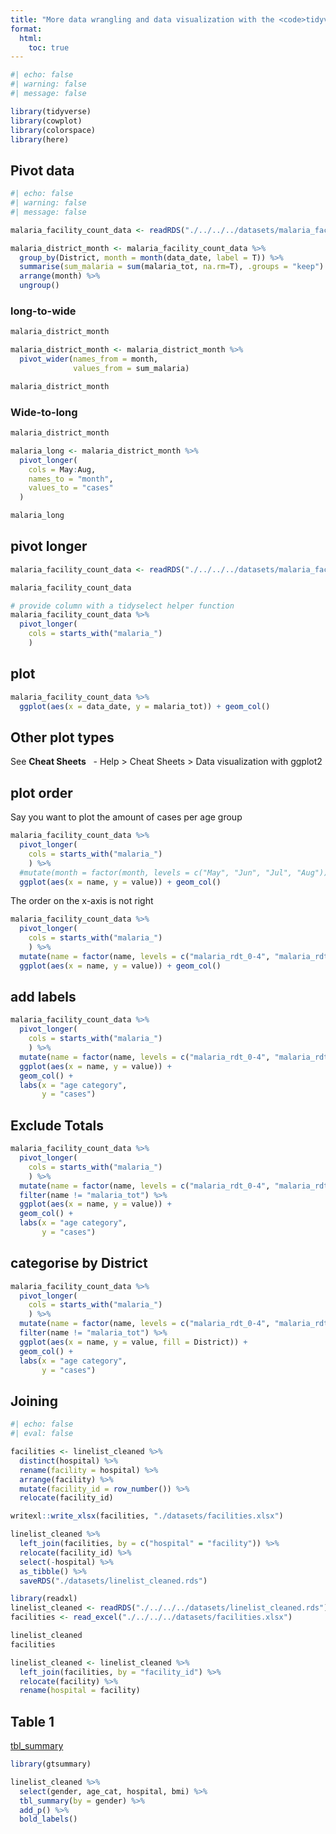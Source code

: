 ```yaml
---
title: "More data wrangling and data visualization with the <code>tidyverse</code>"
format:
  html:
    toc: true
---
```


```r
#| echo: false
#| warning: false
#| message: false

library(tidyverse)
library(cowplot)
library(colorspace)
library(here)

```

## Pivot data

```r
#| echo: false
#| warning: false
#| message: false

malaria_facility_count_data <- readRDS("./../../../datasets/malaria_facility_count_data.rds")

malaria_district_month <- malaria_facility_count_data %>% 
  group_by(District, month = month(data_date, label = T)) %>% 
  summarise(sum_malaria = sum(malaria_tot, na.rm=T), .groups = "keep") %>% 
  arrange(month) %>% 
  ungroup() 

```

### long-to-wide

```r
malaria_district_month

malaria_district_month <- malaria_district_month %>% 
  pivot_wider(names_from = month,
              values_from = sum_malaria)

malaria_district_month

```

### Wide-to-long

```r
malaria_district_month

malaria_long <- malaria_district_month %>% 
  pivot_longer(
    cols = May:Aug,
    names_to = "month",
    values_to = "cases"
  )

malaria_long
```

## pivot longer

```r
malaria_facility_count_data <- readRDS("./../../../datasets/malaria_facility_count_data.rds")

malaria_facility_count_data

# provide column with a tidyselect helper function
malaria_facility_count_data %>% 
  pivot_longer(
    cols = starts_with("malaria_")
    )
```

## plot

```r
malaria_facility_count_data %>% 
  ggplot(aes(x = data_date, y = malaria_tot)) + geom_col()

```

## Other plot types

See **Cheat Sheets**   - Help \> Cheat Sheets \> Data visualization with ggplot2

## plot order

Say you want to plot the amount of cases per age group

```r
malaria_facility_count_data %>% 
  pivot_longer(
    cols = starts_with("malaria_")
    ) %>% 
  #mutate(month = factor(month, levels = c("May", "Jun", "Jul", "Aug"))) %>% 
  ggplot(aes(x = name, y = value)) + geom_col()

```

The order on the x-axis is not right

```r
malaria_facility_count_data %>% 
  pivot_longer(
    cols = starts_with("malaria_")
    ) %>% 
  mutate(name = factor(name, levels = c("malaria_rdt_0-4", "malaria_rdt_5-14", "malaria_rdt_15", "malaria_tot"))) %>% 
  ggplot(aes(x = name, y = value)) + geom_col()
```

## add labels

```r
malaria_facility_count_data %>% 
  pivot_longer(
    cols = starts_with("malaria_")
    ) %>% 
  mutate(name = factor(name, levels = c("malaria_rdt_0-4", "malaria_rdt_5-14", "malaria_rdt_15", "malaria_tot"))) %>% 
  ggplot(aes(x = name, y = value)) + 
  geom_col() + 
  labs(x = "age category",
       y = "cases")
```

## Exclude Totals

```r
malaria_facility_count_data %>% 
  pivot_longer(
    cols = starts_with("malaria_")
    ) %>% 
  mutate(name = factor(name, levels = c("malaria_rdt_0-4", "malaria_rdt_5-14", "malaria_rdt_15", "malaria_tot"))) %>% 
  filter(name != "malaria_tot") %>% 
  ggplot(aes(x = name, y = value)) + 
  geom_col() + 
  labs(x = "age category",
       y = "cases")
```

## categorise by District

```r
malaria_facility_count_data %>% 
  pivot_longer(
    cols = starts_with("malaria_")
    ) %>% 
  mutate(name = factor(name, levels = c("malaria_rdt_0-4", "malaria_rdt_5-14", "malaria_rdt_15", "malaria_tot"))) %>% 
  filter(name != "malaria_tot") %>% 
  ggplot(aes(x = name, y = value, fill = District)) + 
  geom_col() + 
  labs(x = "age category",
       y = "cases")
```

## Joining

```r
#| echo: false
#| eval: false

facilities <- linelist_cleaned %>% 
  distinct(hospital) %>% 
  rename(facility = hospital) %>% 
  arrange(facility) %>% 
  mutate(facility_id = row_number()) %>% 
  relocate(facility_id)

writexl::write_xlsx(facilities, "./datasets/facilities.xlsx")

linelist_cleaned %>% 
  left_join(facilities, by = c("hospital" = "facility")) %>% 
  relocate(facility_id) %>% 
  select(-hospital) %>% 
  as_tibble() %>% 
  saveRDS("./datasets/linelist_cleaned.rds")

```

```r
library(readxl)
linelist_cleaned <- readRDS("./../../../datasets/linelist_cleaned.rds")
facilities <- read_excel("./../../../datasets/facilities.xlsx")

linelist_cleaned
facilities

linelist_cleaned <- linelist_cleaned %>% 
  left_join(facilities, by = "facility_id") %>% 
  relocate(facility) %>% 
  rename(hospital = facility)


```

## Table 1

[tbl_summary](https://www.danieldsjoberg.com/gtsummary/articles/tbl_summary.html)

```r
library(gtsummary)

linelist_cleaned %>% 
  select(gender, age_cat, hospital, bmi) %>% 
  tbl_summary(by = gender) %>% 
  add_p() %>% 
  bold_labels()
  
```
